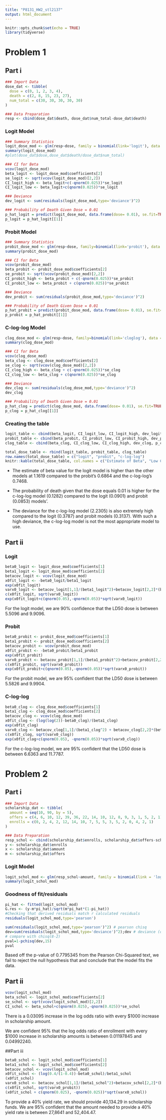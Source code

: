 ```yaml
---
title: "P8131_HW2_stl2137"
output: html_document
---
```


```r
knitr::opts_chunk$set(echo = TRUE)
library(tidyverse)
```

# Problem 1
## Part i
```r
### Import Data
dose_dat <- tibble(
  dose = c(0, 1, 2, 3, 4),
  death = c(2, 8, 15, 23, 27),
  num_total = c(30, 30, 30, 30, 30)
) 

### Data Preparation
resp <- cbind(dose_dat$death, dose_dat$num_total-dose_dat$death)
```

### Logit Model
```r
### Summary Statistics
logit_dose_mod <- glm(resp~dose, family = binomial(link='logit'), data = dose_dat)
summary(logit_dose_mod)
#plot(dose_dat$dose,dose_dat$death/dose_dat$num_total)

### CI for Beta
vcov(logit_dose_mod)
beta_logit <- logit_dose_mod$coefficients[2]
se_logit <- sqrt(vcov(logit_dose_mod)[2,2])
CI_logit_high <- beta_logit+c(-qnorm(0.025))*se_logit
CI_logit_low <- beta_logit+c(qnorm(0.025))*se_logit

### Deviance 
dev_logit <- sum(residuals(logit_dose_mod,type='deviance')^2)

### Probability of Death Given Dose = 0.01
p_hat_logit = predict(logit_dose_mod, data.frame(dose= 0.01), se.fit=TRUE, type = 'response')
p_logit = p_hat_logit[[1]]
```

### Probit Model
```r
### Summary Statistics
probit_dose_mod <- glm(resp~dose, family=binomial(link='probit'), data = dose_dat)
summary(probit_dose_mod)

### CI for Beta
vcov(probit_dose_mod)
beta_probit <- probit_dose_mod$coefficients[2]
se_probit <- sqrt(vcov(probit_dose_mod)[2,2])
CI_probit_high <- beta_probit + c(-qnorm(0.025))*se_probit
CI_probit_low <- beta_probit + c(qnorm(0.025))*se_probit

### Deviance 
dev_probit <- sum(residuals(probit_dose_mod,type='deviance')^2)

### Probability of Death Given Dose = 0.01
p_hat_probit = predict(probit_dose_mod, data.frame(dose= 0.01), se.fit=TRUE, type = 'response')
p_probit = p_hat_probit[[1]]
```

### C-log-log Model
```r
clog_dose_mod <- glm(resp~dose, family=binomial(link='cloglog'), data = dose_dat)
summary(clog_dose_mod)

### CI for Beta
vcov(clog_dose_mod)
beta_clog <- clog_dose_mod$coefficients[2]
se_clog <- sqrt(vcov(clog_dose_mod)[2,2])
CI_clog_high <- beta_clog + c(-qnorm(0.025))*se_clog
CI_clog_low <- beta_clog + c(qnorm(0.025))*se_clog

### Deviance 
dev_clog <- sum(residuals(clog_dose_mod,type='deviance')^2)
dev_clog

### Probability of Death Given Dose = 0.01
p_hat_clog = predict(clog_dose_mod, data.frame(dose= 0.01), se.fit=TRUE, type = 'response')
p_clog = p_hat_clog[[1]]
```

### Creating the table

```r
logit_table <- cbind(beta_logit, CI_logit_low, CI_logit_high, dev_logit, p_logit)
probit_table <- cbind(beta_probit, CI_probit_low, CI_probit_high, dev_probit, p_probit)
clog_table <- cbind(beta_clog, CI_clog_low, CI_clog_high, dev_clog, p_clog)

total_dose_table <- rbind(logit_table, probit_table, clog_table)
row.names(total_dose_table) = c("logit", "probit", "c-log-log")
knitr::kable(total_dose_table, col.names = c("Estimate of Beta", "Low CI for Beta", "High CI for Beta", "Deviance", "Probability of Death Given Dose = 0.01"), digits = 4)
```

* The estimate of beta value for the logit model is higher than the other models at 1.1619 compared to the probit's 0.6864 and the c-log-log's 0.7468. 

* The probability of death given that the dose equals 0.01 is higher for the c-log-log model (0.1282) compared to the logit (0.0901) and probit (0.0853) models'.

* The deviance for the c-log-log model (2.2305) is also extremely high compared to the logit (0.3787) and probit models (0.3137). With such a high deviance, the c-log-log model is not the most appropriate model to use. 

## Part ii

### Logit
```r

beta0_logit <- logit_dose_mod$coefficients[1]
beta1_logit <- logit_dose_mod$coefficients[2]
betacov_logit <- vcov(logit_dose_mod)
x0fit_logit <- -beta0_logit/beta1_logit
exp(x0fit_logit)
varx0_logit <- betacov_logit[1,1]/(beta1_logit^2)+betacov_logit[2,2]*(beta0_logit^2)/(beta1_logit^4)-2*betacov_logit[1,2]*beta0_logit/(beta1_logit^3)
c(x0fit_logit, sqrt(varx0_logit))
exp(x0fit_logit+c(qnorm(0.05),-qnorm(0.05))*sqrt(varx0_logit))
```

For the logit model, we are 90% confidence that the LD50 dose is between 5.5096 and 9.9096.

### Probit
```r
beta0_probit <- probit_dose_mod$coefficients[1]
beta1_probit <- probit_dose_mod$coefficients[2]
betacov_probit <- vcov(probit_dose_mod)
x0fit_probit <- -beta0_probit/beta1_probit
exp(x0fit_probit)
varx0_probit <- betacov_probit[1,1]/(beta1_probit^2)+betacov_probit[2,2]*(beta0_probit^2)/(beta1_probit^4)-2*betacov_probit[1,2]*beta0_probit/(beta1_probit^3)
c(x0fit_probit, sqrt(varx0_probit))
exp(x0fit_probit+c(qnorm(0.05),-qnorm(0.05))*sqrt(varx0_probit))
```

For the probit model, we are 95% confident that the LD50 dose is between 5.5826 and 9.9904. 

### C-log-log

```r
beta0_clog <- clog_dose_mod$coefficients[1]
beta1_clog <- clog_dose_mod$coefficients[2]
betacov_clog <- vcov(clog_dose_mod)
x0fit_clog <- (log(log(2))-beta0_clog)/(beta1_clog)
exp(x0fit_clog)
varx0_clog <- betacov_clog[1,1]/(beta1_clog^2) + betacov_clog[2,2]*(beta0_clog^2)/(beta1_clog^4)-2*betacov_clog[1,2]*beta0_clog/(beta1_clog^3)
c(x0fit_clog, sqrt(varx0_clog))
exp(x0fit_clog+c(qnorm(0.05), -qnorm(0.05))*sqrt(varx0_clog))
```

For the c-log-log model, we are 95% confident that the LD50 dose is between 6.6363 and 11.7787.

# Problem 2
## Part i
```r
### Import Data
scholarship_dat <- tibble(
  amount = seq(10, 90, by = 5),
  offers = c(4, 6, 10, 12, 39, 36, 22, 14, 10, 12, 8, 9, 3, 1, 5, 2, 1),
  enrolls = c(0, 2, 4, 2, 12, 14, 10, 7, 5, 5, 3, 5, 2, 0, 4, 2, 1)
)

### Data Preparation
resp_schol <- cbind(scholarship_dat$enrolls, scholarship_dat$offers-scholarship_dat$enrolls)
y <- scholarship_dat$enrolls
x <- scholarship_dat$amount
m <- scholarship_dat$offers
```

### Logit Model
```r
logit_schol_mod <- glm(resp_schol~amount, family = binomial(link = 'logit'), data = scholarship_dat)
summary(logit_schol_mod)
```

### Goodness of fit/residuals
```r
pi_hat <- fitted(logit_schol_mod)
G.res <- (y-m*pi_hat)/sqrt(m*pi_hat*(1-pi_hat))
#Checking that derived residuals match r calculated residuals
residuals(logit_schol_mod,type='pearson')

sum(residuals(logit_schol_mod,type='pearson')^2) # pearson chisq 
dev=sum(residuals(logit_schol_mod,type='deviance')^2);dev # deviance (or obtain from summary(glm_logit)) 
# compare with chisq(8-2)
pval=1-pchisq(dev,15)
pval 
```

Based off the p-value of 0.7795345 from the Pearson Chi-Squared text, we fail to reject the null hypothesis that and conclude that the model fits the data. 

## Part ii
```r
vcov(logit_schol_mod)
beta_schol <- logit_schol_mod$coefficients[2]
se_schol <- sqrt(vcov(logit_schol_mod)[2,2])
CI_schol <- beta_schol+c(qnorm(0.025),-qnorm(0.025))*se_schol
```

There is a 0.03095 increase in the log odds ratio with every $1000 increase in scholarship amount. 

We are confident 95% that the log odds ratio of enrollment with every $1000 increase in scholarship amounts is between 0.01197845 and 0.04992240. 

##Part iii
```r
beta0_schol <- logit_schol_mod$coefficients[1]
beta1_schol <- logit_schol_mod$coefficients[2]
betacov_schol <- vcov(logit_schol_mod)
x0fit_schol <- (log(0.4/(1-0.4))-beta0_schol)/beta1_schol
(x0fit_schol)
varx0_schol <- betacov_schol[1,1]/(beta1_schol^2)+betacov_schol[2,2]*(beta0_schol^2)/(beta1_schol^4)-2*betacov_schol[1,2]*beta0_schol/(beta1_schol^3)
c(x0fit_schol, sqrt(varx0_probit))
(x0fit_schol + c(qnorm(0.025), -qnorm(0.025))*sqrt(varx0_schol))
```

To provide a 40% yield rate, we should provide 40,134.29 in scholarship funds. We are  95% confident that the amount needed to provide a 40% yield rate is between 27,8641 and 52,404.47. 